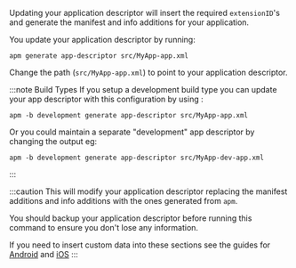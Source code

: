

Updating your application descriptor will insert the required `extensionID`'s and generate the manifest and info additions for your application. 

You update your application descriptor by running:

```
apm generate app-descriptor src/MyApp-app.xml
```

Change the path (`src/MyApp-app.xml`) to point to your application descriptor.

:::note Build Types
If you setup a development build type you can update your app descriptor with this configuration by using :

```
apm -b development generate app-descriptor src/MyApp-app.xml
```

Or you could maintain a separate "development" app descriptor by changing the output eg:

```
apm -b development generate app-descriptor src/MyApp-dev-app.xml
```
:::

:::caution
This will modify your application descriptor replacing the manifest additions and info additions with the ones generated from `apm`. 

You should backup your application descriptor before running this command to ensure you don't lose any information.

If you need to insert custom data into these sections see the guides for [Android](https://github.com/airsdk/apm/wiki/Usage-Generate#android) and [iOS](https://github.com/airsdk/apm/wiki/Usage-Generate#ios)
:::

